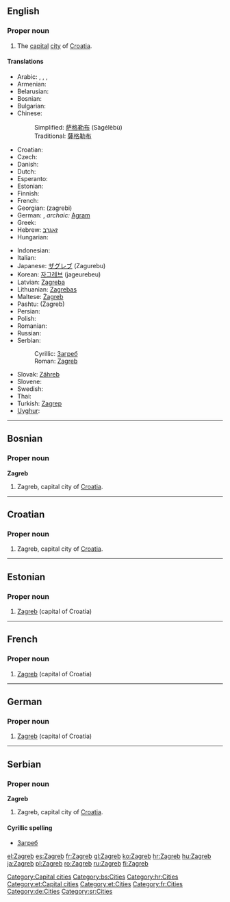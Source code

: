 {{wikipedia}}
==English==

===Proper noun===
{{infl|en|proper noun}}

# The [[capital]] [[city]] of [[Croatia]].

====Translations====
{{trans-top|capital of Croatia}}
* Arabic: {{Arab|[[زاجرب]]}}, {{Arab|[[زاغرب]]}}, {{Arab|[[زجرب]]}}, {{Arab|[[زغرب]]}}
* Armenian: {{t-|hy|Զագրեբ|tr=Zagreb|sc=Armn|xs=Armenian}}
* Belarusian: {{t-|be|Загрэб|m|sc=Cyrl|xs=Belarusian}}
* Bosnian: {{t-|bs|Zagreb|m}}
* Bulgarian: {{t-|bg|Загреб|m|sc=Cyrl}}
* Chinese:
*: Simplified: [[萨格勒布]] (Sàgélèbù)
*: Traditional: [[薩格勒布]]
* Croatian: {{t+|hr|Zagreb|m}}
* Czech: {{t-|cs|Záhřeb|m}}
* Danish: {{t-|da|Zagreb}}
* Dutch: {{t-|nl|Zagreb}}
* Esperanto: {{t-|eo|Zagrebo|xs=Esperanto}}
* Estonian: {{t-|et|Zagreb}}
* Finnish: {{t+|fi|Zagreb}}
* French: {{t+|fr|Zagreb}}
* Georgian: {{t-|ka|ზაგრები|xs=Georgian}} (zagrebi)
* German: {{t-|de|Zagreb|n}}, ''archaic:'' [[Agram]]
* Greek: {{t+|el|Ζάγκρεμπ|tr=Zágkreb|sc=Grek}}
* Hebrew: [[זאגרב]]
* Hungarian: {{t+|hu|Zágráb}}
{{trans-mid}}
* Indonesian: {{t-|id|Zagreb|xs=Indonesian}}
* Italian: {{t+|it|Zagabria}}
* Japanese: [[ザグレブ]] (Zagurebu)
* Korean: [[자그레브]] (jageurebeu)
* Latvian: [[Zagreba]]
* Lithuanian: [[Zagrebas]]
* Maltese: [[Żagreb]]
* Pashtu: {{PSchar|[[زاګرېب]]}} (Zagreb)
* Persian: {{t-|fa|زاگرب|tr=Zagreb|sc=fa-Arab|xs=Persian}}
* Polish: {{t+|pl|Zagrzeb|m}}
* Romanian: {{t+|ro|Zagreb}}
* Russian: {{t-|ru|Загреб|m|sc=Cyrl}}
* Serbian:
*: Cyrillic: [[Загреб#Serbian|Загреб]] {{m}}
*: Roman: [[Zagreb#Serbian|Zagreb]] {{m}}
* Slovak: [[Záhreb]]
* Slovene: {{t-|sl|Zagreb}}
* Swedish: {{t-|sv|Zagreb}}
* Thai: {{Thai|[[ซาเกร็บ]]}}
* Turkish: [[Zagrep]]
* [[Uyghur]]: {{ug-Arab|[[زاگرېب]]}}
{{trans-bottom}}

[[Category:Capital cities]]

----

==Bosnian==
{{wikipedia|lang=bs}}

===Proper noun===
'''Zagreb''' {{m}}

# Zagreb, capital city of [[Croatia]].

[[Category:bs:Cities]]

----

==Croatian==
{{wikipedia|lang=hr}}

===Proper noun===
{{infl|hr|proper noun|g=m}}

# Zagreb, capital city of [[Croatia]].

[[Category:hr:Cities]]

----

==Estonian==
{{wikipedia|lang=et}}

===Proper noun===
{{infl|et|proper noun}}

# [[#English|Zagreb]] (capital of Croatia)

[[Category:et:Capital cities]]
[[Category:et:Cities]]

----

==French==
{{wikipedia|lang=fr}}

===Proper noun===
{{infl|fr|proper noun}}

# [[#English|Zagreb]] (capital of Croatia)

[[Category:fr:Cities]]

----

==German==
{{wikipedia|lang=de}}

===Proper noun===
{{infl|de|proper noun|g=n}}

# [[#English|Zagreb]] (capital of Croatia)

[[Category:de:Cities]]

----

==Serbian==
{{wikipedia|lang=sr}}

===Proper noun===
'''Zagreb''' {{m}}

# Zagreb, capital city of [[Croatia]].

====Cyrillic spelling====
* [[Загреб#Serbian|Загреб]]

[[Category:sr:Cities]]

[[el:Zagreb]]
[[es:Zagreb]]
[[fr:Zagreb]]
[[gl:Zagreb]]
[[ko:Zagreb]]
[[hr:Zagreb]]
[[hu:Zagreb]]
[[ja:Zagreb]]
[[pl:Zagreb]]
[[ro:Zagreb]]
[[ru:Zagreb]]
[[fi:Zagreb]]